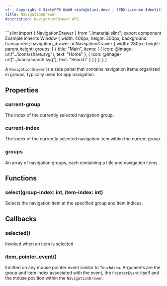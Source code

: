 ```yaml
---
<!-- Copyright © SixtyFPS GmbH <info@slint.dev> ; SPDX-License-Identifier: MIT -->
title: NavigationDrawer
description: NavigationDrawer API.
---
```



<CodeSnippetMD imagePath="/src/assets/generated/navigationdrawer.png" scale="3" imageWidth="300" imageHeight="200" imageAlt="">
```slint
import { NavigationDrawer } from "./material.slint";
export component Example inherits Window {
    width: 400px;
    height: 300px;
    background: transparent;
    navigation_drawer := NavigationDrawer {
        width: 280px;
        height: parent.height;
        groups: [
            {
                title: "Main",
                items: [
                    { icon: @image-url("../icons/share.svg"), text: "Home" },
                    { icon: @image-url("../icons/search.svg"), text: "Search" }
                ]
            }
        ];
    }
}
```
</CodeSnippetMD>

A `NavigationDrawer` is a side panel that contains navigation items organized in groups, typically used for app navigation.

## Properties

### current-group
<SlintProperty propName="current-group" typeName="int" propertyVisibility="in-out">
The index of the currently selected navigation group.
</SlintProperty>

### current-index
<SlintProperty propName="current-index" typeName="int" propertyVisibility="in-out">
The index of the currently selected navigation item within the current group.
</SlintProperty>

### groups
<SlintProperty propName="groups" typeName="[struct]" structName="NavigationGroup">
An array of navigation groups, each containing a title and navigation items.
</SlintProperty>

## Functions

### select(group-index: int, item-index: int)
Selects the navigation item at the specified group and item indices.

## Callbacks

### selected()
Invoked when an item is selected

### item_pointer_event()
Emitted on any mouse pointer event similar to `TouchArea`. Arguments are the group and item index associated with the event, the `PointerEvent` itself and the mouse position within the `NavigationDrawer`.
